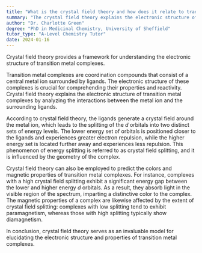 ```yaml
---
title: "What is the crystal field theory and how does it relate to transition metal complexes?"
summary: "The crystal field theory explains the electronic structure of transition metal complexes."
author: "Dr. Charlotte Green"
degree: "PhD in Medicinal Chemistry, University of Sheffield"
tutor_type: "A-Level Chemistry Tutor"
date: 2024-01-16
---
```


Crystal field theory provides a framework for understanding the electronic structure of transition metal complexes.

Transition metal complexes are coordination compounds that consist of a central metal ion surrounded by ligands. The electronic structure of these complexes is crucial for comprehending their properties and reactivity. Crystal field theory explains the electronic structure of transition metal complexes by analyzing the interactions between the metal ion and the surrounding ligands.

According to crystal field theory, the ligands generate a crystal field around the metal ion, which leads to the splitting of the $d$ orbitals into two distinct sets of energy levels. The lower energy set of orbitals is positioned closer to the ligands and experiences greater electron repulsion, while the higher energy set is located further away and experiences less repulsion. This phenomenon of energy splitting is referred to as crystal field splitting, and it is influenced by the geometry of the complex.

Crystal field theory can also be employed to predict the colors and magnetic properties of transition metal complexes. For instance, complexes with a high crystal field splitting exhibit a significant energy gap between the lower and higher energy $d$ orbitals. As a result, they absorb light in the visible region of the spectrum, imparting a distinctive color to the complex. The magnetic properties of a complex are likewise affected by the extent of crystal field splitting: complexes with low splitting tend to exhibit paramagnetism, whereas those with high splitting typically show diamagnetism.

In conclusion, crystal field theory serves as an invaluable model for elucidating the electronic structure and properties of transition metal complexes.
    